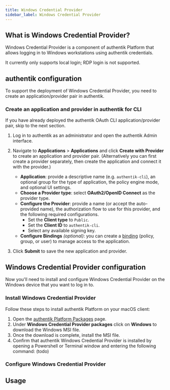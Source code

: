 ```yaml
---
title: Windows Credential Provider
sidebar_label: Windows Credential Provider
---
```


## What is Windows Credential Provider?

Windows Credential Provider is a component of authentik Platform that allows logging in to Windows workstations using authentik credentials.

It currently only supports local login; RDP login is not supported.

## authentik configuration

To support the deployment of Windows Credential Provider, you need to create an application/provider pair in authentik.

### Create an application and provider in authentik for CLI

If you have already deployed the authentik OAuth CLI application/provider pair, skip to the next section.

1. Log in to authentik as an administrator and open the authentik Admin interface.
2. Navigate to **Applications** > **Applications** and click **Create with Provider** to create an application and provider pair. (Alternatively you can first create a provider separately, then create the application and connect it with the provider.)
    - **Application**: provide a descriptive name (e.g. `authentik-cli`), an optional group for the type of application, the policy engine mode, and optional UI settings.
    - **Choose a Provider type**: select **OAuth2/OpenID Connect** as the provider type.
    - **Configure the Provider**: provide a name (or accept the auto-provided name), the authorization flow to use for this provider, and the following required configurations.
        - Set the **Client type** to `Public`.
        - Set the **Client ID** to `authentik-cli`.
        - Select any available signing key.
    - **Configure Bindings** _(optional)_: you can create a [binding](../add-secure-apps/flows-stages/bindings/) (policy, group, or user) to manage access to the application.

3. Click **Submit** to save the new application and provider.

## Windows Credential Provider configuration

Now you'll need to install and configure Windows Credential Provider on the Windows device that you want to log in to.

### Install Windows Credential Provider

Follow these steps to install authentik Platform on your macOS client:

1. Open the [authentik Platform Packages](https://pkg.goauthentik.io) page.
2. Under **Windows Credential Provider packages** click on **Windows** to download the Windows MSI file.
3. Once the download is complete, install the MSI file.
4. Confirm that authentik Windows Credential Provider is installed by opening a Powershell or Terminal window and entering the following command: (todo)

### Configure Windows Credential Provider

## Usage
